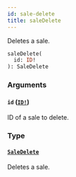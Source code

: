 ```yaml
---
id: sale-delete
title: saleDelete
---
```


Deletes a sale.

```graphql
saleDelete(
  id: ID!
): SaleDelete

```

### Arguments

#### `id` ([`ID!`](/developer/api-reference/scalars/id.mdx))

ID of a sale to delete.

### Type

#### [`SaleDelete`](/developer/api-reference/objects/sale-delete.mdx)

Deletes a sale.
